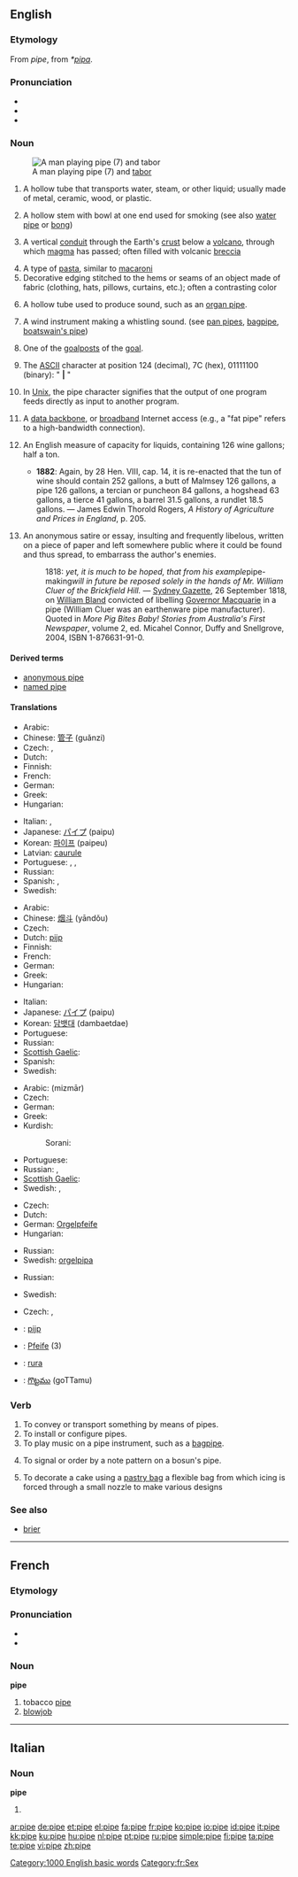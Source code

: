{{wikipedia}}
==English==

===Etymology===
From {{etyl|ang}} ''pipe'', from {{VL.}} ''*[[pipa]]''.

===Pronunciation===
* {{IPA|/paɪp/}}
* {{audio|en-us-pipe.ogg|Audio (US)}}
* {{rhymes|aɪp}}

===Noun===
{{en-noun}}
[[Image:Taborerstainedglass.png|thumb|A man playing pipe (7) and [[tabor]]]]

# A hollow tube that transports water, steam, or other liquid; usually made of metal, ceramic, wood, or plastic.
# {{context|smoking}} A hollow stem with bowl at one end used for smoking (see also [[water pipe]] or [[bong]])
# {{geology}} A vertical [[conduit]] through the Earth's [[crust]] below a [[volcano]], through which [[magma]] has passed; often filled with volcanic [[breccia]]
# A type of [[pasta]], similar to [[macaroni]]
# Decorative edging stitched to the hems or seams of an object made of fabric (clothing, hats, pillows, curtains, etc.); often a contrasting color
# {{music}} A hollow tube used to produce sound, such as an [[organ pipe]].
# {{music}} A wind instrument making a whistling sound. (see [[pan pipes]], [[bagpipe]], [[boatswain's pipe]])
# {{lacrosse}} One of the [[goalpost]]s of the [[goal]].
# {{computing}} The [[ASCII]] character at position 124 (decimal), 7C (hex), 01111100 (binary): " '''|''' "
# {{computing}} In [[Unix]], the pipe character signifies that the output of one program feeds directly as input to another program.
# {{context|computing|slang}} A [[data backbone]], or [[broadband]] Internet access (e.g., a "fat pipe" refers to a high-bandwidth connection).
# {{obsolete}} An English measure of capacity for liquids, containing 126 wine gallons; half a ton.
#* '''1882''': Again, by 28 Hen. VIII, cap. 14, it is re-enacted that the tun of wine should contain 252 gallons, a butt of Malmsey 126 gallons, a pipe 126 gallons, a tercian or puncheon 84 gallons, a hogshead 63 gallons, a tierce 41 gallons, a barrel 31.5 gallons, a rundlet 18.5 gallons. &mdash; James Edwin Thorold Rogers, ''A History of Agriculture and Prices in England'', p. 205.
# {{context|AU|colloquial|obsolete}} An anonymous satire or essay, insulting and frequently libelous, written on a piece of paper and left somewhere public where it could be found and thus spread, to embarrass the author's enemies.
#: 1818: ''yet, it is much to be hoped, that from his example ''pipe-making''<!-- NB italics in the original --> will in future be reposed solely in the hands of Mr. William Cluer of the Brickfield Hill.'' &mdash; [[w:Sydney Gazette|Sydney Gazette]], 26 September 1818, on [[w:William Bland|William Bland]] convicted of libelling [[w:Lachlan Macquarie|Governor Macquarie]] in a pipe (William Cluer was an earthenware pipe manufacturer).  Quoted in ''More Pig Bites Baby! Stories from Australia's First Newspaper'', volume 2, ed. Micahel Connor, Duffy and Snellgrove, 2004, ISBN 1-876631-91-0.

====Derived terms====
* [[anonymous pipe]]
* [[named pipe]]

====Translations====
{{trans-top|hollow tube}}
* Arabic: {{Arab|[[ماسورة]]}} {{IPAchar|(masūra)}} {{f}}
* Chinese: [[管子]] (guǎnzi)
* Czech: {{t-|cs|trubka|f}}, {{t-|cs|roura|f}}
* Dutch: {{t+|nl|buis|f}}
* Finnish: {{t+|fi|putki}}
* French: {{t+|fr|conduit|m}}
* German: {{t+|de|Rohr|n}}
* Greek: {{t+|el|σωλήνας|m}}
* Hungarian: {{t+|hu|cső}}
{{trans-mid}}
* Italian: {{t+|it|condotto|m}}, {{t-|it|tubo|m}}
* Japanese: [[パイプ]] (paipu)
* Korean: [[파이프]] (paipeu)
* Latvian: [[caurule]] {{f}}
* Portuguese: {{t+|pt|cano|m}}, {{t+|pt|tubo|m}}, {{t+|pt|duto|m}}
* Russian: {{t|ru|труба|tr=trubá|f}}
* Spanish: {{t+|es|tubería|f}}, {{t+|es|tubo|m}}
* Swedish: {{t+|sv|rör|n}}
{{trans-bottom}}

{{trans-top|smoking tool}}
* Arabic: {{Arab|[[غليون]]}} {{IPAchar|(ğalyūn)}} {{m}}
* Chinese: [[烟斗]] (yāndǒu)
* Czech: {{t-|cs|dýmka|f}}
* Dutch: [[pijp]] {{f}}
* Finnish: {{t-|fi|piippu}}
* French: {{t+|fr|pipe|f}}
* German: {{t+|de|Pfeife|f}}
* Greek: {{t+|el|πίπα|f}}
* Hungarian: {{t+|hu|pipa}}
{{trans-mid}}
* Italian: {{t+|it|pipa|f}}
* Japanese: [[パイプ]] (paipu)
* Korean: [[담뱃대]] (dambaetdae)
* Portuguese: {{t+|pt|cachimbo|m}}
* Russian: {{t+|ru|трубка|f|tr=trúbka|sc=Cyrl}}
* [[Scottish Gaelic]]: {{t-|gd|pìob|f|xs=Scottish Gaelic}}
* Spanish: {{t+|es|pipa|f}}
* Swedish: {{t-|sv|pipa|c}}
{{trans-bottom}}

{{trans-top|musical instrument}}
* Arabic: {{Arab|[[مزمار]]}} (mizmār) {{m}}
* Czech: {{t-|cs|píšťala|f}}
* German: {{t+|de|Flöte|f}}
* Greek: {{t+|el|φλάουτο|n}}
* Kurdish:
*: Sorani: {{t|ku|شمشاڵ|tr=shimshAL|sc=KUchar}}
{{trans-mid}}
* Portuguese: {{t+|pt|flauta|f}}
* Russian: {{t|ru|свирель|tr=svirél’|f}}, {{t|ru|дудка|tr=dúdka|f}}
* [[Scottish Gaelic]]: {{t-|gd|pìob|f|xs=Scottish Gaelic}}
* Swedish: {{t+|sv|flöjt|c}}, {{t-|sv|pipa|c}}
{{trans-bottom}}

{{trans-top|organ pipe}}
* Czech: {{t-|cs|varhanní píšťala|f}}
* Dutch: {{t-|nl|orgelpijp|c}}
* German: [[Orgelpfeife]] {{f}}
* Hungarian: {{t|hu|orgonasíp}}
{{trans-mid}}
* Russian: {{t|ru|труба|tr=trubá|f}}
* Swedish: [[orgelpipa]] {{c}}
{{trans-bottom}}

{{trans-top|computing slang}}
* Russian: {{t|ru|пайп|tr=pajp|m}}
{{trans-mid}}
* Swedish: {{t+|sv|lina|c}}
{{trans-bottom}}

{{trans-top|computing: means of interprocess communication}}
* Czech: {{t-|cs|roura|f}}, {{t-|cs|svislítko|n}}
{{trans-mid}}
{{trans-bottom}}

<!--Remove this section once all of the translations below have been moved into the tables above.-->
{{checktrans-top}}
* {{ttbc|Dutch}}: [[pijp]] {{c}}
* {{ttbc|German}}: [[Pfeife]] {{f}} (3)
* {{ttbc|Polish}}: [[rura]] {{f}}
* {{ttbc|Telugu}}: [[గొట్టము]] (goTTamu)
{{checktrans-bottom}}

===Verb===
{{en-verb|pip|ing}}

# To convey or transport something by means of pipes.
# To install or configure pipes.
# To play music on a pipe instrument, such as a [[bagpipe]].
# {{nautical}} To signal or order by a note pattern on a bosun's pipe.
# To decorate a cake using a [[pastry bag]] a flexible bag from which icing is forced through a small nozzle to make various designs

===See also===
* [[brier]]

[[Category:1000 English basic words]]

----

==French==

===Etymology===

===Pronunciation===
* {{audio|Fr-pipe.ogg|audio}}
* {{IPA|pip|lang=fr}}

===Noun===
'''pipe''' {{f}}

# tobacco [[#English|pipe]]
# [[blowjob]]

[[Category:fr:Sex]]

----

==Italian==

===Noun===
'''pipe''' {{f}}

# {{plural of|pipa|lang=Italian}}

[[ar:pipe]]
[[de:pipe]]
[[et:pipe]]
[[el:pipe]]
[[fa:pipe]]
[[fr:pipe]]
[[ko:pipe]]
[[io:pipe]]
[[id:pipe]]
[[it:pipe]]
[[kk:pipe]]
[[ku:pipe]]
[[hu:pipe]]
[[nl:pipe]]
[[pt:pipe]]
[[ru:pipe]]
[[simple:pipe]]
[[fi:pipe]]
[[ta:pipe]]
[[te:pipe]]
[[vi:pipe]]
[[zh:pipe]]